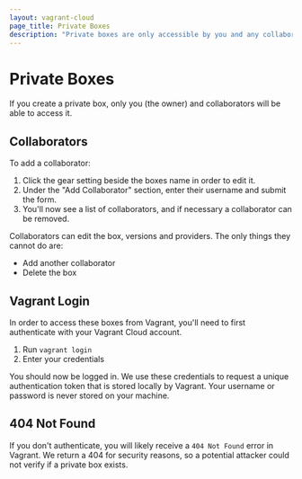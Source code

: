 ```yaml
---
layout: vagrant-cloud
page_title: Private Boxes
description: "Private boxes are only accessible by you and any collaborators you add."
---
```


# Private Boxes

If you create a private box, only you (the owner) and collaborators
will be able to access it.

## Collaborators

To add a collaborator:

1. Click the gear setting beside the boxes name in order to edit it.
2. Under the "Add Collaborator" section, enter their username and
   submit the form.
3. You'll now see a list of collaborators, and if necessary a collaborator
   can be removed.

Collaborators can edit the box, versions and providers. The only
things they cannot do are:

- Add another collaborator
- Delete the box

## Vagrant Login

In order to access these boxes from Vagrant, you'll need to first
authenticate with your Vagrant Cloud account.

1. Run `vagrant login`
2. Enter your credentials

You should now be logged in. We use these credentials to request
a unique authentication token that is stored locally by Vagrant. Your
username or password is never stored on your machine.

## 404 Not Found

If you don't authenticate, you will likely receive a `404 Not Found`
error in Vagrant. We return a 404 for security reasons, so a potential
attacker could not verify if a private box exists.

